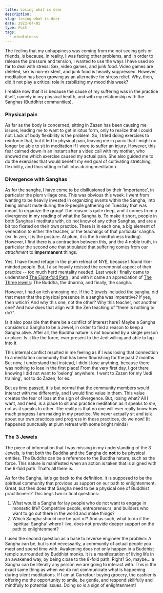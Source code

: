 ```yaml
---
title: Losing what is dear
description: 
slug: losing what is dear
date: 2022-04-01
type: Post
tags:
  - mindfulness
---
```


The feeling that my unhappiness was coming from me not seeing girls or friends, is because, in reality, I was facing other problems, and in order to release the pressure and tension, I wanted to use the ways I have used so far to deal with stress: Sex, video games, and junk food.
Video games are deleted, sex is non-existent, and junk food is heavily suppressed.
However, meditation has been growing as an alternative for stress relief.
Why, then, did it not play a critical role in stabilizing my mood this week?

I realize now that it is because the cause of my suffering was in the practice itself, namely in my physical health, and with my relationship with the Sanghas (Buddhist communities).

### Physical pain
As far as the body is concerned, sitting in Zazen has been causing me issues, leading me to want to get in lotus form, only to realize that i could not. Lack of body flexibility is the problem.
So, I tried doing exercises to reinforce that, but it led to physical pain, leaving me in panic that I might no longer be able to sit in meditation if I were to suffer an injury.
However, this fear calmed down in an instant after a video call with my mother, who showed me which exercise caused my actual pain.
She also guided me to do the exercises that would benefit my end goal of cultivating stretching, flexibility, and thus sitting in full lotus during meditation.

### Divergence with Sanghas

As for the sangha, I have come to be disillusioned by their 'importance', in particular the plum village one.
This was obvious this week.
I went from wanting to be heavily invested in organizing events within the Sangha, into being almost mute during the 8-people gathering on Tuesday that was meant to organize the group!
The reason is quite deep, and it comes from a divergence in my reading of what the Sangha is.
To make it short, people in both Sanghas I meditate with, do not know of any other Sanghas, and are a bit too fixated on their own practice.
There is in each one, a big element of veneration to either the teacher, or the teachings of that particular sangha. (ex. In zen, it is the posture. At plum, it is the 5 mindfulness trading)
However, I find there is a contraction between this, and the 4 noble truth, in particular the second one that stipulated that suffering comes from our *attachment* to **impermanent** things.

Yes, I have found refuge in the plum retreat of NYE, because I found like-minded people.
But, I also heavily resisted the ceremonial aspect of their practice -- too much herd mentality needed.
Last week I finally came to understand [The Eight-fold Path](The%20Eight-fold%20Path.md) , and with it came an appreciation of [The Three jewels](The%20Three%20jewels.md): The Buddha, the dharma, and finally, the sangha.

However, I had an itch annoying me.
If the 3 jewels included the sangha, did that mean that the physical presence in a sangha was imperative? If yes, then which? And why this one, not the other? Why this teacher, not another one?
And how does that align with the Zen teaching of "there is nothing to do?".

Is it also possible that there be a conflict of interest here?
Maybe a Sangha considers a Sangha to be a Jewel, in order to find a reason to keep a Sangha alive. After all, the Buddha nature is not bounded by a single person or place. Is it like the force, ever present to the Jedi willing and able to tap into it.

This internal conflict resulted in me feeling as if I was losing that connection to a meditation community that has been flourishing for the past 2 months.
But now, I understand that instead, I didn't lose anything, because there was nothing to lose in the first place!
From the very first day, I got there knowing I did not want to 'belong' anywhere. I went to Zazen for my 'Jedi training', not to do Zazen, for ex.

But as time passed, it is but normal that the community members would interact with me differently, and I would find value in them. This value creates the fear of loss at the sign of divergence.
But, losing what?
All I want, and need, is a place to sit and practice meditation as it speaks to *me*, not as it speaks to other.
The reality is that no one will ever really know how much progress I am making in my practice. We never actually sit and talk about our own practices and progress in these practices, do we now! (It happened punctually at plum retreat with some bright minds)

### The 3 Jewels
The piece of information that I was missing in my understanding of the 3 Jewels, is that both the Buddha and the Sangha do **not** to be physical entities.
The Buddha can be a reference to the Buddha nature, such as the force.
This nature is manifested when an action is taken that is aligned with the 8-fold path.
That's all there is.

As for the Sangha, let's go back to the definition. It is supposed to be the spiritual community that provides us support on our path to enlightenment.
Great, but then does that Sangha need to be a physical one of Buddhist practitioners?
This begs two critical questions:
1. What would a Sangha for lay people who do not want to engage in monastic life? Competitive people, entrepreneurs, and builders who want to go out there in the world and make things?
2. Which Sangha should one be part of? And as such, what to do if the 'spiritual Sangha' where I live, does not provide deeper support on the path to enlightenment?

I used the second question as a base to reverse engineer the problem: A Sangha can be, but is not necessarily, a community of actual people you meet and spend time with.
Awakening does not only happen in a Buddhist temple surrounded by Buddhist monks.
It is a manifestation of living life in an awakened way, by being close to the 8-fold path.
Right?
So, maybe... a Sangha can be literally any person we are going to interact with.
This is the exact same thing as when we do not communicate what is happening during silent meditations.
If I am at Carrefour buying grocery, the cashier is offering me the opportunity to smile, be gentle, and respond skillfully and mindfully to potential issues.
Doing so *is* a sign of enlightenment!
